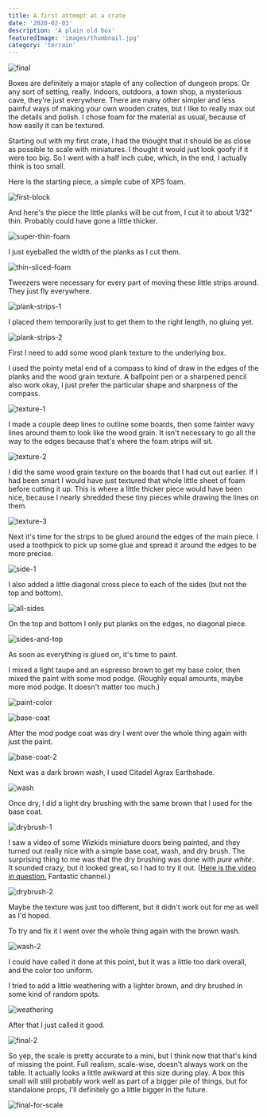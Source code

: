 ```yaml
---
title: A first attempt at a crate
date: '2020-02-03'
description: 'A plain old box'
featuredImage: 'images/thumbnail.jpg'
category: 'terrain'
---
```


![final](images/final.jpg)

Boxes are definitely a major staple of any collection of dungeon props. Or any sort of setting, really. Indoors, outdoors, a town shop, a mysterious cave, they're just everywhere. There are many other simpler and less painful ways of making your own wooden crates, but I like to really max out the details and polish. I chose foam for the material as usual, because of how easily it can be textured.

Starting out with my first crate, I had the thought that it should be as close as possible to scale with miniatures. I thought it would just look goofy if it were too big. So I went with a half inch cube, which, in the end, I actually think is too small.

Here is the starting piece, a simple cube of XPS foam.

![first-block](images/first-block.jpg)

And here's the piece the little planks will be cut from, I cut it to about 1/32" thin. Probably could have gone a little thicker.

![super-thin-foam](images/super-thin-foam.jpg)

I just eyeballed the width of the planks as I cut them.

![thin-sliced-foam](images/thin-sliced-foam.jpg)

Tweezers were necessary for every part of moving these little strips around. They just fly everywhere.

![plank-strips-1](images/plank-strips-1.jpg)

I placed them temporarily just to get them to the right length, no gluing yet.

![plank-strips-2](images/plank-strips-2.jpg)

First I need to add some wood plank texture to the underlying box.

I used the pointy metal end of a compass to kind of draw in the edges of the planks and the wood grain texture. A ballpoint pen or a sharpened pencil also work okay, I just prefer the particular shape and sharpness of the compass.

![texture-1](images/texture-1.jpg)

I made a couple deep lines to outline some boards, then some fainter wavy lines around them to look like the wood grain. It isn't necessary to go all the way to the edges because that's where the foam strips will sit.

![texture-2](images/texture-2.jpg)

I did the same wood grain texture on the boards that I had cut out earlier. If I had been smart I would have just textured that whole little sheet of foam before cutting it up. This is where a little thicker piece would have been nice, because I nearly shredded these tiny pieces while drawing the lines on them.

![texture-3](images/texture-3.jpg)

Next it's time for the strips to be glued around the edges of the main piece. I used a toothpick to pick up some glue and spread it around the edges to be more precise.

![side-1](images/side-1.jpg)

I also added a little diagonal cross piece to each of the sides (but not the top and bottom).

![all-sides](images/all-sides.jpg)

On the top and bottom I only put planks on the edges, no diagonal piece.

![sides-and-top](images/sides-and-top.jpg)

As soon as everything is glued on, it's time to paint.

I mixed a light taupe and an espresso brown to get my base color, then mixed the paint with some mod podge. (Roughly equal amounts, maybe more mod podge. It doesn't matter too much.)

![paint-color](images/paint-color.jpg)

![base-coat](images/base-coat.jpg)

After the mod podge coat was dry I went over the whole thing again with just the paint.

![base-coat-2](images/base-coat-2.jpg)

Next was a dark brown wash, I used Citadel Agrax Earthshade.

![wash](images/wash.jpg)

Once dry, I did a light dry brushing with the same brown that I used for the base coat.

![drybrush-1](images/drybrush-1.jpg)

I saw a video of some Wizkids miniature doors being painted, and they turned out really nice with a simple base coat, wash, and dry brush. The surprising thing to me was that the dry brushing was done with _pure white_. It sounded crazy, but it looked great, so I had to try it out. (<a href="https://youtu.be/t0X-MhMAiTc?t=497" target="_blank" rel="noopener noreferrer">Here is the video in question.</a> Fantastic channel.)

![drybrush-2](images/drybrush-2.jpg)

Maybe the texture was just too different, but it didn't work out for me as well as I'd hoped.

To try and fix it I went over the whole thing again with the brown wash.

![wash-2](images/wash-2.jpg)

I could have called it done at this point, but it was a little too dark overall, and the color too uniform.

I tried to add a little weathering with a lighter brown, and dry brushed in some kind of random spots.

![weathering](images/weathering.jpg)

After that I just called it good.

![final-2](images/final-2.jpg)

So yep, the scale is pretty accurate to a mini, but I think now that that's kind of missing the point. Full realism, scale-wise, doesn't always work on the table. It actually looks a little awkward at this size during play. A box this small will still probably work well as part of a bigger pile of things, but for standalone props, I'll definitely go a little bigger in the future.

![final-for-scale](images/final-for-scale.jpg)
